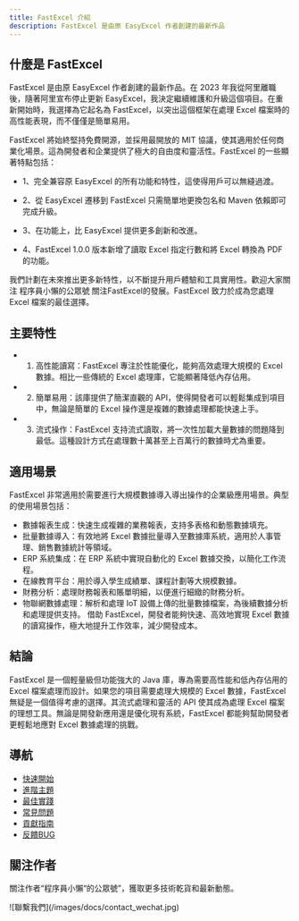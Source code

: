 ```yaml
---
title: FastExcel 介紹
description: FastExcel 是由原 EasyExcel 作者創建的最新作品
---
```


## 什麼是 FastExcel

FastExcel 是由原 EasyExcel 作者創建的最新作品。在 2023 年我從阿里離職後，隨著阿里宣布停止更新 EasyExcel，我決定繼續維護和升級這個項目。在重新開始時，我選擇為它起名為 FastExcel，以突出這個框架在處理 Excel 檔案時的高性能表現，而不僅僅是簡單易用。

FastExcel 將始終堅持免費開源，並採用最開放的 MIT 協議，使其適用於任何商業化場景。這為開發者和企業提供了極大的自由度和靈活性。FastExcel 的一些顯著特點包括：

- 1、完全兼容原 EasyExcel 的所有功能和特性，這使得用戶可以無縫過渡。

- 2、從 EasyExcel 遷移到 FastExcel 只需簡單地更換包名和 Maven 依賴即可完成升級。

- 3、在功能上，比 EasyExcel 提供更多創新和改進。

- 4、FastExcel 1.0.0 版本新增了讀取 Excel 指定行數和將 Excel 轉換為 PDF 的功能。


我們計劃在未來推出更多新特性，以不斷提升用戶體驗和工具實用性。歡迎大家關注 程序員小懶的公眾號 關注FastExcel的發展。FastExcel 致力於成為您處理 Excel 檔案的最佳選擇。

## 主要特性

- 1. 高性能讀寫：FastExcel 專注於性能優化，能夠高效處理大規模的 Excel 數據。相比一些傳統的 Excel 處理庫，它能顯著降低內存佔用。
- 2. 簡單易用：該庫提供了簡潔直觀的 API，使得開發者可以輕鬆集成到項目中，無論是簡單的 Excel 操作還是複雜的數據處理都能快速上手。
- 3. 流式操作：FastExcel 支持流式讀取，將一次性加載大量數據的問題降到最低。這種設計方式在處理數十萬甚至上百萬行的數據時尤為重要。

## 適用場景
FastExcel 非常適用於需要進行大規模數據導入導出操作的企業級應用場景。典型的使用場景包括：

- 數據報表生成：快速生成複雜的業務報表，支持多表格和動態數據填充。
- 批量數據導入：有效地將 Excel 數據批量導入至數據庫系統，適用於人事管理、銷售數據統計等領域。
- ERP 系統集成：在 ERP 系統中實現自動化的 Excel 數據交換，以簡化工作流程。
- 在線教育平台：用於導入學生成績單、課程計劃等大規模數據。
- 財務分析：處理財務報表和賬單明細，以便進行細緻的財務分析。
- 物聯網數據處理：解析和處理 IoT 設備上傳的批量數據檔案，為後續數據分析和處理提供支持。
借助 FastExcel，開發者能夠快速、高效地實現 Excel 數據的讀寫操作，極大地提升工作效率，減少開發成本。

## 結論

FastExcel 是一個輕量級但功能強大的 Java 庫，專為需要高性能和低內存佔用的 Excel 檔案處理而設計。如果您的項目需要處理大規模的 Excel 數據，FastExcel 無疑是一個值得考慮的選擇。其流式處理和靈活的 API 使其成為處理 Excel 檔案的理想工具。無論是開發新應用還是優化現有系統，FastExcel 都能夠幫助開發者更輕鬆地應對 Excel 數據處理的挑戰。

## 導航

- [快速開始](/docs/intro/quick_start)
- [進階主題](/docs/advance_api) 
- [最佳實踐](/docs/best_practices)
- [常見問題](/docs/FAQ)
- [貢獻指南](/docs/contribution)
- [反饋BUG](/docs/bug)

## 關注作者
關注作者“程序員小懶“的公眾號”，獲取更多技術乾貨和最新動態。

<div style={{maxWidth: '500px'}}>
![聯繫我們](/images/docs/contact_wechat.jpg)
</div>